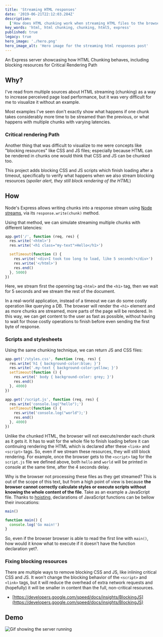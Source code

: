 ```yaml
---
title: 'Streaming HTML responses'
date: '2019-06-21T22:12:03.284Z'
description:
  ['How does HTML chunking work when streaming HTML files to the browser?']
key_words: 'html, html chunking, chunking, html5, express'
published: true
legacy: true
hero_image: './hero.png'
hero_image_alt: 'Hero image for the streaming html responses post'
---
```



An Express server showcasing how HTML Chunking behaves, including blocking resources for Critical Rendering Path

## Why?

I've read from multiple sources about HTML streaming (chunking) as a way to increase perceived page load performance, but it was very difficult for me to visualize it without an example.

Most examples I've seen don't exactly show what happens if one chunk takes considerably more time to be streamed than the previous, or what happens with multiple chunks with varying latencies.

### Critical rendering Path

Another thing that was difficult to visualize to me were concepts like "blocking resources" like CSS and JS files; especially because HTML can be rendered in chunks one would think that CSS and JS can be chunked too.

This project adds blocking CSS and JS scripts which finish loading after a timeout, specifically to verify what happens when we also stream blocking resources (_spoiler alert, they still block rendering of the HTML_)

## How

Node's Express allows writing chunks into a response stream using [Node streams](https://nodejs.org/api/stream.html#stream_writable_write_chunk_encoding_callback), via its `response.write(chunk)` method.

Using that method, we can simulate streaming multiple chunks with different latencies:

```js
app.get('/', function (req, res) {
  res.write('<html>')
  res.write('<h1 class="my-text">Hello</h1>')

  setTimeout(function () {
    res.write('<div>I took too long to load, like 5 seconds!</div>')
    res.write('</html>')
    res.end()
  }, 5000)
})
```

Here, we stream first the openning tag `<html>` and the `<h1>` tag, then we wait for 5 seconds and we stream the rest of the document.

In a real-world application, instead of a timeout we can do some costly operation like querying a DB. The browser will render the `<h1>` element and as more chunks are streamed, more parts of the page will be rendered.
In this way, we can get content to the user as fast as possible, without having to wait for those costly operations to finish before even sending the first byte of response.

### Scripts and stylesheets

Using the same chunking technique, we can return JS and CSS files:

```js
app.get('/styles.css', function (req, res) {
  res.write('h1 { background-color:blue; }')
  res.write('.my-text { background-color:yellow; }')
  setTimeout(function () {
    res.write(' body { background-color: grey; }')
    res.end()
  }, 4000)
})

app.get('/script.js', function (req, res) {
  res.write('console.log("hello");')
  setTimeout(function () {
    res.write('console.log("world");')
    res.end()
  }, 4000)
})
```

Unlike the chunked HTML, the browser will not execute/render each chunk as it gets it. It has to wait for the whole file to finish loading before it can continuing rendering the HTML which is declared after these `<link>` and `<script>` tags. So, even if we stream these resources, they will still block rendering.
For example, once the browser gets to the `<script>` tag for the `script.js` file we defined above, both `hello` and `world` will be printed in console at the same time, after the 4 seconds delay.

Why is the browser not processing these files as they get streamed? This is out of the scope of this text, but from a high point of view is because **the browser cannot correctly calculate styles or execute scripts without knowing the whole content of the file**.
Take as an example a JavaScript file. Thanks to [hoisting](https://www.w3schools.com/js/js_hoisting.asp), declarations of JavaScript functions can be bellow their invocations:

```js
main()

function main() {
  console.log('Go main!')
}
```

So, even if the browser browser is able to read the first line with `main()`, how would it know what to execute if it doesn't have the function declaration yet?.

### Fixing blocking resources

There are multiple ways to remove blocking CSS and JS, like inlining critical CSS and JS. It won't change the blocking behavior of the `<script>` and `<link>` tags, but it will reduce the overhead of extra network requests and (hopefully) it will be smaller in content than the full, non-critical resources.

- [https://developers.google.com/speed/docs/insights/BlockingJS](https://developers.google.com/speed/docs/insights/BlockingJS)

## Demo

<Image src={heroImage} alt="Gif showing the server running" />
